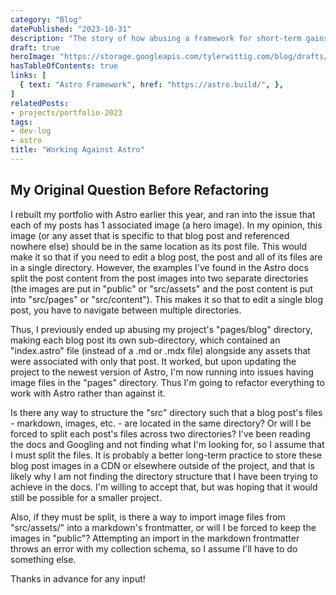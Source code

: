 ```yaml
---
category: "Blog"
datePublished: "2023-10-31"
description: "The story of how abusing a framework for short-term gains eventually led to growing pains."
draft: true
heroImage: "https://storage.googleapis.com/tylerwittig.com/blog/drafts/working-against-astro/title-card.png"
hasTableOfContents: true
links: [
  { text: "Astro Framework", href: "https://astro.build/", },
]
relatedPosts:
- projects/portfolio-2023
tags:
- dev-log
- astro
title: "Working Against Astro"
---
```



<PostSection>
  <PostSectionContent slot="content">

  ## My Original Question Before Refactoring

  I rebuilt my portfolio with Astro earlier this year, and ran into the issue that each of my posts has 1 associated image (a hero image). In my opinion, this image (or any asset that is specific to that blog post and referenced nowhere else) should be in the same location as its post file. This would make it so that if you need to edit a blog post, the post and all of its files are in a single directory. However, the examples I've found in the Astro docs split the post content from the post images into two separate directories (the images are put in "public" or "src/assets" and the post content is put into "src/pages" or "src/content"). This makes it so that to edit a single blog post, you have to navigate between multiple directories.

  Thus, I previously ended up abusing my project's "pages/blog" directory, making each blog post its own sub-directory, which contained an "index.astro" file (instead of a .md or .mdx file) alongside any assets that were associated with only that post. It worked, but upon updating the project to the newest version of Astro, I'm now running into issues having image files in the "pages" directory. Thus I'm going to refactor everything to work with Astro rather than against it.

  Is there any way to structure the "src" directory such that a blog post's files - markdown, images, etc. - are located in the same directory? Or will I be forced to split each post's files across two directories? I've been reading the docs and Googling and not finding what I'm looking for, so I assume that I must split the files. It is probably a better long-term practice to store these blog post images in a CDN or elsewhere outside of the project, and that is likely why I am not finding the directory structure that I have been trying to achieve in the docs. I'm willing to accept that, but was hoping that it would still be possible for a smaller project.

  Also, if they must be split, is there a way to import image files from "src/assets/" into a markdown's frontmatter, or will I be forced to keep the images in "public"? Attempting an import in the markdown frontmatter throws an error with my collection schema, so I assume I'll have to do something else.

  Thanks in advance for any input!
  
  </PostSectionContent>
</PostSection>
